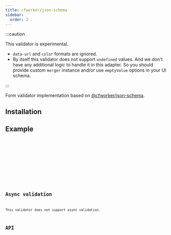 ```yaml
---
title: cfworker/json-schema
sidebar:
  order: 2
---
```





:::caution

This validator is experimental.

- `data-url` and `color` formats are ignored.
- By itself this validator does not support `undefined` values. And we don't
have any additional logic to handle it in this adapter. So you should provide
custom `merger` instance and/or use `emptyValue` options in your UI schema.

:::

Form validator implementation based on [@cfworker/json-schema](https://github.com/cfworker/cfworker/tree/main/packages/json-schema).

## Installation

<Npm pkg="@sjsf/cfworker-validator@next @cfworker/json-schema" />

## Example

<Tabs>
  <TabItem label="form.svelte">
    <Code code={formCode} lang='svelte' />
  </TabItem>
  <TabItem label="_shared.ts">
    <Code code={sharedCode} lang='typescript' />
  </TabItem>
</Tabs>

<Card>
  <Form />
</Card>

## Async validation

This validator does not support async validation.

## API

<Code code={apiCode} lang="typescript" />
